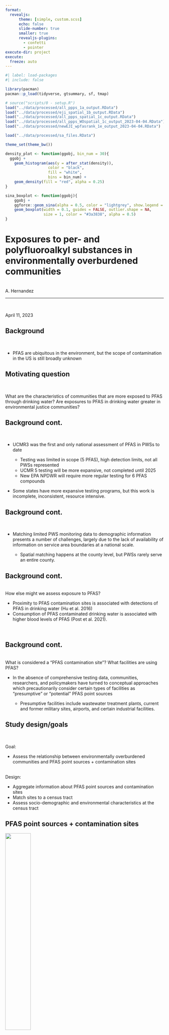 ```yaml
---
format: 
  revealjs:
      theme: [simple, custom.scss]
      echo: false
      slide-number: true
      smaller: true
      revealjs-plugins:
        - confetti
        - pointer
execute-dir: project
execute:
  freeze: auto 
---
```


```r
#| label: load-packages
#| include: false

library(pacman)
pacman::p_load(tidyverse, gtsummary, sf, tmap)

# source("scripts/0 - setup.R")
load("../data/processed/all_ppps_1a_output.RData")
load("../data/processed/eji_spatial_1b_output.RData")
load("../data/processed/all_ppps_spatial_1c_output.RData")
load("../data/processed/all_ppps_WOspatial_1c_output_2023-04-04.RData")
load("../data/processed/newEJI_wpfasrank_1e_output_2023-04-04.RData")

load("../data/processed/sa_files.RData")

theme_set(theme_bw())

density_plot <- function(ggobj, bin_num = 30){
  ggobj + 
    geom_histogram(aes(y = after_stat(density)),
                   color = "black",
                   fill = "white",
                   bins = bin_num) +
    geom_density(fill = "red", alpha = 0.25)
}

sina_boxplot <- function(ggobj){
    ggobj + 
    ggforce::geom_sina(alpha = 0.5, color = "lightgrey", show.legend = TRUE) +
    geom_boxplot(width = 0.1, guides = FALSE, outlier.shape = NA, 
                 size = 1, color = "#3a3838", alpha = 0.5) 
}

```

# Exposures to per- and polyfluoroalkyl substances in environmentally overburdened communities {.smaller}

<br>
A. Hernandez
<br>

<hr>

<br>

April 11, 2023


## Background {.smaller}

<br>

-   PFAS are ubiquitous in the environment, but the scope of contamination in the US is still broadly unknown

## Motivating question {.smaller}

<br>

What are the characteristics of communities that are more exposed to PFAS through drinking water? Are exposures to PFAS in drinking water greater in environmental justice communities? 

## Background cont.  {.smaller}

<br>

-   UCMR3 was the first and only national assessment of PFAS in PWSs to date 

    -   Testing was limited in scope (5 PFAS), high detection limits, not all PWSs represented
    -   UCMR 5 testing will be more expansive, not completed until 2025
    -   New EPA NPDWR will require more regular testing for 6 PFAS compounds 
    
-   Some states have more expansive testing programs, but this work is incomplete, inconsistent, resource intensive. 


## Background cont. {.smaller}

<br>

-   Matching limited PWS monitoring data to demographic information presents a number of challenges, largely due to the lack of availability of information on service area boundaries at a national scale. 

    -   Spatial matching happens at the county level, but PWSs rarely serve an entire county. 
    
    
## Background cont. {.smaller}

<br>
How else might we assess exposure to PFAS?
<br>

::: fragment
-   Proximity to PFAS contamination sites is associated with detections of PFAS in drinking water (Hu et al. 2016)
-   Consumption of PFAS contaminated drinking water is associated with higher blood levels of PFAS (Post et al. 2021).
:::

<br>


## Background cont. {.smaller}

<br>
What is considered a "PFAS contamination site"? What facilities are using PFAS? 
<br>

-   In the absence of comprehensive testing data, communities, researchers, and policymakers have turned to conceptual approaches which precautionarily consider certain types of facilities as “presumptive” or “potential” PFAS point sources 

    -   Presumptive facilities include wastewater treatment plants, current and former military sites, airports, and certain industrial facilities. 
    
## Study design/goals {.smaller}
<br>

Goal: 

-   Assess the relationship between environmentally overburdened communities and PFAS point sources + contamination sites

<br>
Design: 

-   Aggregate information about PFAS point sources and contamination sites
-   Match sites to a census tract
-   Assess socio-demographic and environmental characteristics at the census tract 


## PFAS point sources + contamination sites {.smaller}

![](images/pfas_analytic_tools.png){fig-align="center" height="40%"}


## PFAS point sources + contamination sites {.smaller}

![](images/included_pfas_analytic_tools.png){fig-align="center" height="40%"}

## Measuring/assessing environmental justice {.smaller}

<br>
EJ research on exposures to contaminants in drinking water has primarily relied on county-level demographics or has been limited to state-specific assessments for states with more comprehensive water system data.

<br>

This work has historically relied on unidimensional measures of socioeconomic status and race to evaluate disparities in environmental exposures.


## Measuring/assessing environmental justice cont. {.smaller}
<br>

-   The Environmental Justice Index (EJI), developed by CDC and ATSDR, is a multi-dimensional index that accounts for cumulative exposures and disproportionate health outcomes 

-   Compares census-tract level environmental, social, and health-based community indicators 

-   Unlike EPA’s EJSCREEN and CDC’s Social Vulnerability Index, the EJI quantifies the cumulative impact of environmental burdens on health

-   Created to help identify communities experiencing disproportionate health outcomes associated with environmental exposures



## Environmental Justice Index {.smaller}

![](images/EJI_indicators.png){fig-align="center" width="10%"}


## Environmental Justice Index {.smaller}

<br>

-   The EJI underrepresents the health burden from exposures to contaminants (broadly, including PFAS) in drinking water and exposures to PFAS from other sources
  
    -   This is mostly due to spatial mismatches/data incompleteness, but also because PFAS testing is limited and PFAS are generally unregulated/underreported
    
-   EJI does incorporate info about TRI reporting facilities (proportion of a census tract that falls within a 1-mile buffer of a TRI facility).

    -   PFAS were added to the TRI program in 2020, however, only 39 facilities reported PFAS emissions in 2020, which is likely a substantial underestimation (Post et al. 2021, Reade et al. 2022).



## Environmental Justice Index: Environmental Burden Module {.smaller}

<br>

Calculating the Env Burden: 

-   Order the census tracts on a scale from 0 to 100 for a given variable to create a percentile rank for the percentage of tracts equal to or lower than the burden for that variable (0-1 index). 

    -   For variables like TRI sites, the metric is a proximity measure: the percent of the tract within 1-mile of a TRI site

-   An overall rank for each module is created by summing the individual variables within the module and repeating the percentile ranking process.

-   This is repeated again with the other two modules to calculate an EJI Rank 



## Methods

## PFAS sources {.smaller}

```r
                                              
tbl_summary(st_drop_geometry(ppps_salvatore_tract) %>% 
  mutate(dataset = factor(dataset,
                          labels = c("Part 139 Airports",
                                     "EPA Stewardship Program Participating Facilities",
                                     "Facilities in Industries that may be Handling PFAS",
                                     "Federal Agency Locations with Known or Suspected PFAS Detections",
                                     "Fire Training Sites",
                                     "Facilities that Manufacture or Import PFAS",
                                     "Superfund Sites with PFAS Detections",
                                     "Known PFAS Spills/Release Incidents"))), 
  label = dataset ~ "Dataset",
  include = c("dataset"))
```



## PFAS burden estimation  {.smaller}

```r

pfas_sa <- ppps_salvatore_tract %>%
  filter(countyfp == "029" & StateAbbr == "TX")

ppps_sa <- eji_census_tracts_transformed %>%
  filter(county == "Bexar County" & state == "TX") 

ppps_sa_select <- ppps_sa %>%
  filter(geoid == "48029980100")


ppps_sa_tm <- tm_shape(ppps_sa) +
  tm_polygons(alpha = 0.8) + 
  tm_shape(pfas_sa) +
  tm_dots() 

tmap_leaflet(ppps_sa_tm)

```


## PFAS burden estimation: Adding a buffer {.smaller}

```r


ppps_sa_buffer_tm <- tm_shape(ppps_sa, bbox = st_bbox(ppps_sa_select)) +
  tm_polygons(alpha = 0.8) +
  tm_shape(ppps_1mi_buffer_sa) +
  tm_polygons(alpha = 0.8, col = "turquoise") +
  tm_shape(pfas_sa) +
  tm_dots()

tmap_leaflet(ppps_sa_buffer_tm)

```

## PFAS burden estimation: Combine the buffer {.smaller}

```r

ppps_sa_comb_buffer_tm <- tm_shape(ppps_sa, bbox = st_bbox(ppps_sa_select)) +
  tm_polygons(alpha = 0.8) +
  tm_shape(sa_comb_buffers) +
  tm_polygons(alpha = 0.8, col = "turquoise") +
  tm_shape(pfas_sa) +
  tm_dots()

tmap_leaflet(ppps_sa_comb_buffer_tm)


```

## PFAS burden estimation: Find the intersection with a census tracts  {.smaller}

```r

ppps_sa_intersect_tm <- tm_shape(ppps_sa, bbox = st_bbox(ppps_sa_select)) +
  tm_polygons(alpha = 0.8) +
  tm_shape(sa_comb_buffers) +
  tm_polygons(alpha = 0.8, col = "turquoise", border.col = "red") +
  tm_shape(pfas_sa) +
  tm_dots()

tmap_leaflet(ppps_sa_intersect_tm)

```

## PFAS burden estimation: Calculate % of census tract that intersects with PFAS buffer {.smaller}

$$ 
\text{perc_area_pfas}_i = \dfrac{\sum\text{area}(\text{PFAS point source with 1 mile buffer that overlaps with census tract i})}{\text{area}(\text{census tract i})}*100\%
$$


## PFAS burden estimation: % of census tract that intersects with PFAS buffer {.smaller}

```r

sa_check <- sa_check %>% 
  mutate(perc_area_pfas = perc_area_pfas*100)

ppps_sa_perc_tm <- tm_shape(sa_check, bbox = st_bbox(ppps_sa_select)) + 
  tm_polygons("perc_area_pfas", palette = "PuRd") + 
  tm_shape(sa_comb_buffers) +
  tm_polygons(alpha = 0.2, col = "turquoise", border.col = "red") +
  tm_shape(pfas_sa) +
  tm_dots()

tmap_leaflet(ppps_sa_perc_tm) %>%
  leaflet::hideGroup(c("sa_comb_buffers", "pfas_sa"))


```

## PFAS burden estimation: % of census tract that intersects with PFAS buffer {.smaller}

```r

ppps_sa_perc_tm <- tm_shape(sa_check) + 
  tm_polygons("perc_area_pfas", palette = "PuRd") + 
  tm_shape(sa_comb_buffers) +
  tm_polygons(alpha = 0.8, col = "turquoise", border.col = "red") +
  tm_shape(pfas_sa) +
  tm_dots()

tmap_leaflet(ppps_sa_perc_tm) %>%
  leaflet::hideGroup(c("sa_comb_buffers", "pfas_sa"))

```



## PFAS burden estimation: Percentile rank of % of census tract within 1-mile buffer of PFAS source {.smaller}

```r

load("../data/processed/pfas_recalc_spatial.RData")

percentilerank_pfas_bexar <- pfas_recalc_spatial %>%
  filter(county == "Bexar County" & state == "TX") 

ppps_sa_percentilerank_tm <- tm_shape(percentilerank_pfas_bexar, bbox = st_bbox(ppps_sa_select)) + 
  tm_polygons("percent_rank_pfas", palette = "PuRd") + 
  tm_shape(sa_comb_buffers) +
  tm_polygons(alpha = 0.2, col = "turquoise", border.col = "red") +
  tm_shape(pfas_sa) +
  tm_dots()

tmap_leaflet(ppps_sa_percentilerank_tm) %>%
  leaflet::hideGroup(c("sa_comb_buffers", "pfas_sa"))

```






## PFAS burden map {.smaller}

![](images/REVISED2_percent_area_pfas_0_map_2023-04-11.png){fig-align="center" height="40%"}


## PFAS burden estimation: Distribution {.smaller}

```r

load("../data/processed/pfas_mod_formatting.RData")

perc_area_pfas_density <- ggplot(pfas_mod_data_format, aes(x =  `% of census tract within 1-mile of a PFAS source`)) %>% 
  density_plot() + 
  xlab("% of census tract within\n1-mile of a PFAS source") + 
  theme_bw()

perc_rank_pfas_density <- ggplot(pfas_mod_data_format, aes(x =  `Percentile rank of proportion of census tract within 1-mile of a PFAS source`)) %>% 
  density_plot() + 
  xlab("Percentile rank of proportion of census tract\nwithin 1-mile of a PFAS source") + 
  theme_bw()

cowplot::plot_grid(perc_area_pfas_density, perc_rank_pfas_density)

```


## Table 2

```r

table1a <- tbl_summary(pfas_mod_data_format,
            include = c("% of census tract within 1-mile of a PFAS source", 
                        "Sum of the HVM, EBM, and SVM module percentile ranks", 
                        "Sum of the EBM variable percentile ranks", 
                        "Sum of the SVM variable percentile ranks",
                        "Total number of HVM tertile flags"),
            type = list(c("% of census tract within 1-mile of a PFAS source", 
                          "Sum of the HVM, EBM, and SVM module percentile ranks", 
                          "Sum of the EBM variable percentile ranks", 
                          "Sum of the SVM variable percentile ranks",
                          "Total number of HVM tertile flags") ~ 'continuous2'),
            statistic = list(all_continuous() ~ c("{median} ({p25} - {p75})", 
                                                  "{mean} ({sd})"))) 

table1b <- tbl_summary(pfas_mod_data_format, 
                       by = c("Number of PFAS point sources"), 
                       include = c("Sum of the HVM, EBM, and SVM module percentile ranks", 
                                   "Sum of the EBM variable percentile ranks", 
                                   "Sum of the SVM variable percentile ranks",
                                   "Total number of HVM tertile flags"),
                       type = list(c("Sum of the HVM, EBM, and SVM module percentile ranks", 
                                     "Sum of the EBM variable percentile ranks", 
                                     "Sum of the SVM variable percentile ranks",
                                     "Total number of HVM tertile flags") ~ 'continuous2'),
                       statistic = list(all_continuous() ~ c("{median} ({p25} - {p75})", 
                                                             "{mean} ({sd})"))) %>% 
  add_p()


tbl_merge(list(table1a, table1b), 
          tab_spanner = c("All Census Tracts", "Number of PFAS point sources")) 

```

## Distribution of % of census tract within 1-mile of a PFAS source by quartiles of EJI modules

```r
perc_area_pfas_by_SVMquart_plot <- ggplot(pfas_mod_data_format, aes(y = `% of census tract within 1-mile of a PFAS source`, x = SVM_quartile)) %>% 
  sina_boxplot() + 
  xlab("Quartile of SVM") + 
  ylab("% of census tract within\n1-mile of a PFAS source")

perc_area_pfas_by_EBMquart_plot <- ggplot(pfas_mod_data_format, aes(y = `% of census tract within 1-mile of a PFAS source`, x = EBM_quartile)) %>% 
  sina_boxplot() + 
  xlab("Quartile of EBM") + 
  ylab("% of census tract within\n1-mile of a PFAS source")


perc_area_pfas_by_HVMflag_plot <- ggplot(pfas_mod_data_format, aes(y = `% of census tract within 1-mile of a PFAS source`, x = as.factor(F_HVM))) %>% 
  sina_boxplot() + 
  xlab("# of flags indicating a high estimated prevalence of disease") + 
  ylab("% of census tract within\n1-mile of a PFAS source")

perc_area_pfas_by_EJIquart_plot <- ggplot(pfas_mod_data_format, aes(y = `% of census tract within 1-mile of a PFAS source`, x = EJI_quartile)) %>% 
  sina_boxplot() + 
  xlab("Quartile of EJI") + 
  ylab("% of census tract within\n1-mile of a PFAS source")

cowplot::plot_grid(perc_area_pfas_by_EBMquart_plot, perc_area_pfas_by_SVMquart_plot, 
                   perc_area_pfas_by_HVMflag_plot, perc_area_pfas_by_EJIquart_plot)
```

## Correlation between PFAS sources and EBM variables  {.scrollable}

```r
#| fig-asp: 1

load("../output/figures/cor_plots.RData")

cor_plot[[2]] %>% 
  plotly::ggplotly()

```
## Correlation between PFAS sources and SVM variables {.scrollable}

```r
#| fig-asp: 1

cor_plot[[3]]%>% 
  plotly::ggplotly()

```

## Correlation between PFAS sources and HVM variables {.scrollable}

```r
#| fig-asp: 1

cor_plot[[4]]%>% 
  plotly::ggplotly()

```


## Table 3: Univariate logistic regression

<br>
Crude logistic regression models evaluating associations between presence of a PFAS point source/contamination site (Y/N) and EJI modules.

```r
pfas_mod_data_format %>% 
  select(hasPFAS,`Sum of the EBM variable percentile ranks`,
           `Sum of the SVM variable percentile ranks`,
           `Total number of HVM tertile flags`) %>% 
  tbl_uvregression(method = glm,
                   y = hasPFAS, 
                   method.args = list(family = binomial),
                   exponentiate = TRUE)

```

## Table 4: Multivariate logistic regression {.smaller}

Adjusted logistic regression models evaluating associations between presence of a PFAS point source/contamination site (Y/N) and EJI modules.

```r
#multivariate regression
mod3 <- glm(hasPFAS ~ `Sum of the EBM variable percentile ranks` + 
              `Sum of the SVM variable percentile ranks` + 
              `Total number of HVM tertile flags`, 
            data = pfas_mod_data_format, family = binomial())

gtsummary::tbl_regression(mod3, exponentiate = TRUE)
```


## Recalculating the EJI 

<br>
What's the additional burden of PFAS to communities?

## Additional burden of PFAS 

```r
new_old_RPLEBM_xy <- pfas_mod_data_format %>%
  ggplot(aes(x = new_RPL_EBM, y = RPL_EBM, color = `% of census tract within 1-mile of a PFAS source`)) +
  geom_point(alpha = 0.5) +
  scale_color_continuous(low = "pink", high = "palevioletred", na.value = "snow2") + 
  geom_abline(slope = 1, color = "red") + 
  theme(legend.position = "none")

new_old_RPLEJI_xy <- pfas_mod_data_format %>%
  # filter(percent_rank_pfas_0 != 0) %>%
  ggplot(aes(x = new_RPL_EJI, y = RPL_EJI, color = `% of census tract within 1-mile of a PFAS source`)) +
  geom_point() +
  scale_color_continuous(name = "% of census tract within\n1-mile of a PFAS source", 
                         low = "pink", high = "palevioletred", na.value = "snow2") + 
  geom_abline(slope = 1, color = "red")


cowplot::plot_grid(new_old_RPLEBM_xy, new_old_RPLEJI_xy)

```


<!--
## Table 5 {.smaller}


-->

<!-- ## EAT MY FARTS KATE --> 
